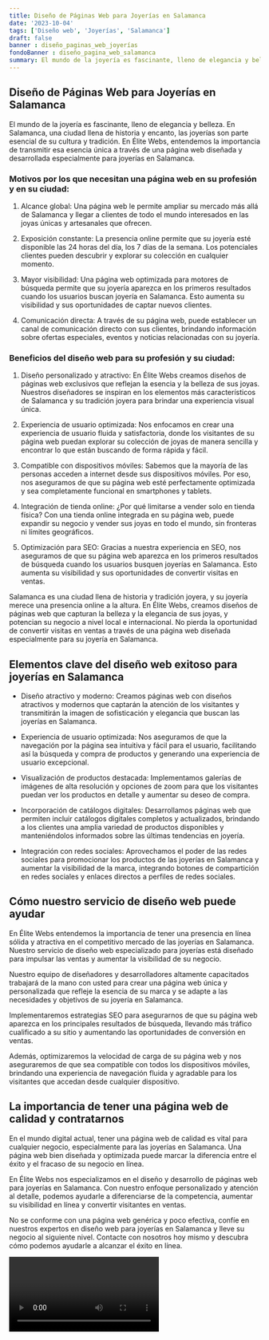 ```yaml
---
title: Diseño de Páginas Web para Joyerías en Salamanca
date: '2023-10-04'
tags: ['Diseño web', 'Joyerías', 'Salamanca']
draft: false
banner : diseño_paginas_web_joyerías
fondoBanner : diseño_pagina_web_salamanca
summary: El mundo de la joyería es fascinante, lleno de elegancia y belleza. En Salamanca, una ciudad llena de historia y encanto, las joyerías son parte esencial de su cultura y tradición. En Élite Webs, entendemos la importancia de transmitir esa esencia única a través de una página web diseñada y desarrollada especialmente para joyerías en Salamanca.
---
```


## Diseño de Páginas Web para Joyerías en Salamanca

El mundo de la joyería es fascinante, lleno de elegancia y belleza. En Salamanca, una ciudad llena de historia y encanto, las joyerías son parte esencial de su cultura y tradición. En Élite Webs, entendemos la importancia de transmitir esa esencia única a través de una página web diseñada y desarrollada especialmente para joyerías en Salamanca.

### Motivos por los que necesitan una página web en su profesión y en su ciudad:

1. Alcance global: Una página web le permite ampliar su mercado más allá de Salamanca y llegar a clientes de todo el mundo interesados en las joyas únicas y artesanales que ofrecen.

2. Exposición constante: La presencia online permite que su joyería esté disponible las 24 horas del día, los 7 días de la semana. Los potenciales clientes pueden descubrir y explorar su colección en cualquier momento.

3. Mayor visibilidad: Una página web optimizada para motores de búsqueda permite que su joyería aparezca en los primeros resultados cuando los usuarios buscan joyería en Salamanca. Esto aumenta su visibilidad y sus oportunidades de captar nuevos clientes.

4. Comunicación directa: A través de su página web, puede establecer un canal de comunicación directo con sus clientes, brindando información sobre ofertas especiales, eventos y noticias relacionadas con su joyería.

### Beneficios del diseño web para su profesión y su ciudad:

1. Diseño personalizado y atractivo: En Élite Webs creamos diseños de páginas web exclusivos que reflejan la esencia y la belleza de sus joyas. Nuestros diseñadores se inspiran en los elementos más característicos de Salamanca y su tradición joyera para brindar una experiencia visual única.

2. Experiencia de usuario optimizada: Nos enfocamos en crear una experiencia de usuario fluida y satisfactoria, donde los visitantes de su página web puedan explorar su colección de joyas de manera sencilla y encontrar lo que están buscando de forma rápida y fácil.

3. Compatible con dispositivos móviles: Sabemos que la mayoría de las personas acceden a internet desde sus dispositivos móviles. Por eso, nos aseguramos de que su página web esté perfectamente optimizada y sea completamente funcional en smartphones y tablets.

4. Integración de tienda online: ¿Por qué limitarse a vender solo en tienda física? Con una tienda online integrada en su página web, puede expandir su negocio y vender sus joyas en todo el mundo, sin fronteras ni límites geográficos.

5. Optimización para SEO: Gracias a nuestra experiencia en SEO, nos aseguramos de que su página web aparezca en los primeros resultados de búsqueda cuando los usuarios busquen joyerías en Salamanca. Esto aumenta su visibilidad y sus oportunidades de convertir visitas en ventas.

Salamanca es una ciudad llena de historia y tradición joyera, y su joyería merece una presencia online a la altura. En Élite Webs, creamos diseños de páginas web que capturan la belleza y la elegancia de sus joyas, y potencian su negocio a nivel local e internacional. No pierda la oportunidad de convertir visitas en ventas a través de una página web diseñada especialmente para su joyería en Salamanca.

<GifSeo />

<Cta />

## Elementos clave del diseño web exitoso para joyerías en Salamanca

- Diseño atractivo y moderno: Creamos páginas web con diseños atractivos y modernos que captarán la atención de los visitantes y transmitirán la imagen de sofisticación y elegancia que buscan las joyerías en Salamanca.

- Experiencia de usuario optimizada: Nos aseguramos de que la navegación por la página sea intuitiva y fácil para el usuario, facilitando así la búsqueda y compra de productos y generando una experiencia de usuario excepcional.

- Visualización de productos destacada: Implementamos galerías de imágenes de alta resolución y opciones de zoom para que los visitantes puedan ver los productos en detalle y aumentar su deseo de compra.

- Incorporación de catálogos digitales: Desarrollamos páginas web que permiten incluir catálogos digitales completos y actualizados, brindando a los clientes una amplia variedad de productos disponibles y manteniéndolos informados sobre las últimas tendencias en joyería.

- Integración con redes sociales: Aprovechamos el poder de las redes sociales para promocionar los productos de las joyerías en Salamanca y aumentar la visibilidad de la marca, integrando botones de compartición en redes sociales y enlaces directos a perfiles de redes sociales.

## Cómo nuestro servicio de diseño web puede ayudar

En Élite Webs entendemos la importancia de tener una presencia en línea sólida y atractiva en el competitivo mercado de las joyerías en Salamanca. Nuestro servicio de diseño web especializado para joyerías está diseñado para impulsar las ventas y aumentar la visibilidad de su negocio.

Nuestro equipo de diseñadores y desarrolladores altamente capacitados trabajará de la mano con usted para crear una página web única y personalizada que refleje la esencia de su marca y se adapte a las necesidades y objetivos de su joyería en Salamanca.

Implementaremos estrategias SEO para asegurarnos de que su página web aparezca en los principales resultados de búsqueda, llevando más tráfico cualificado a su sitio y aumentando las oportunidades de conversión en ventas.

Además, optimizaremos la velocidad de carga de su página web y nos aseguraremos de que sea compatible con todos los dispositivos móviles, brindando una experiencia de navegación fluida y agradable para los visitantes que accedan desde cualquier dispositivo.

## La importancia de tener una página web de calidad y contratarnos

En el mundo digital actual, tener una página web de calidad es vital para cualquier negocio, especialmente para las joyerías en Salamanca. Una página web bien diseñada y optimizada puede marcar la diferencia entre el éxito y el fracaso de su negocio en línea.

En Élite Webs nos especializamos en el diseño y desarrollo de páginas web para joyerías en Salamanca. Con nuestro enfoque personalizado y atención al detalle, podemos ayudarle a diferenciarse de la competencia, aumentar su visibilidad en línea y convertir visitantes en ventas.

No se conforme con una página web genérica y poco efectiva, confíe en nuestros expertos en diseño web para joyerías en Salamanca y lleve su negocio al siguiente nivel. Contacte con nosotros hoy mismo y descubra cómo podemos ayudarle a alcanzar el éxito en línea.

<Video />

<CtaBot job='Joyerías' city='Salamanca'/>

<Gmaps query='Salamanca+españa+maps' />